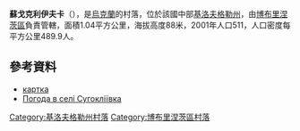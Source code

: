 {{coord|48|2|6|N|32|19|9|E|scale:100000_region:UA|display=title}}

'''蘇戈克利伊夫卡'''（{{lang-uk|Сугокліївка}}），是[[烏克蘭|烏克蘭]]的村落，位於該國中部[[基洛夫格勒州|基洛夫格勒州]]，由[[博布里涅茨區|博布里涅茨區]]負責管轄，面積1.04平方公里，海拔高度88米，2001年人口511，人口密度每平方公里489.9人。

==參考資料==
*[http://gska2.rada.gov.ua/pls/z7502/A005?rdat1=11.11.2008&rf7571=16414 картка]{{Dead link|date=2018年6月 |bot=InternetArchiveBot |fix-attempted=no }}
* [http://weather.in.ua/ua/kirovogradskaja/25483 Погода в селі Сугокліївка] {{Wayback|url=http://weather.in.ua/ua/kirovogradskaja/25483 |date=20200805071225 }}

{{DEFAULTSORT:Сугокліївка}}
[[Category:基洛夫格勒州村落|Category:基洛夫格勒州村落]]
[[Category:博布里涅茨區村落|Category:博布里涅茨區村落]]


{{Kirovohrad-geo-stub}}